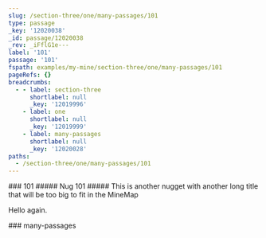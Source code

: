 ```yaml
---
slug: /section-three/one/many-passages/101
type: passage
_key: '12020038'
_id: passage/12020038
_rev: _iFflG1e---
label: '101'
passage: '101'
fspath: examples/my-mine/section-three/one/many-passages/101
pageRefs: {}
breadcrumbs:
  - - label: section-three
      shortlabel: null
      _key: '12019996'
    - label: one
      shortlabel: null
      _key: '12019999'
    - label: many-passages
      shortlabel: null
      _key: '12020028'
paths:
  - /section-three/one/many-passages/101
---
```


<NuggetArea>
<Passage slug="/section-three/one/many-passages/101" type="passage" _key="12020038" _id="passage/12020038" _rev="_iFflG1e---" label="101" passage="101" fspath="examples/my-mine/section-three/one/many-passages/101" paths="/section-three/one/many-passages/101">
<NuggetBody>
### 101

</NuggetBody>
<Breadcrumbs>
<Crumbs>
<Crumb _key="12019996" label="section-three" /><Crumb _key="12019999" label="one" /><Crumb _key="12020028" label="many-passages" />
</Crumbs>
</Breadcrumbs>
</Passage>

<NuggetsInbound>
</NuggetsInbound>
<NuggetsOutbound>
<Nugget direction="outbound" type="nugget" _key="c9895ea8-2727-4e3d-a2b4-c3ce9b1116ed" _id="nugget/c9895ea8-2727-4e3d-a2b4-c3ce9b1116ed" _rev="_iFflG1e--_" fspath="examples/my-mine/section-three/one/many-passages/101/nug.md" label="Nug 101" paths="/section-three/one/many-passages/101/nug-101" slug="/section-three/one/many-passages/101/nug-101">
<NuggetBody>
##### Nug 101

</NuggetBody>
</Nugget>

<Nugget direction="outbound" type="nugget" _key="38d2e5da-917b-4606-840d-388af26ac098" _id="nugget/38d2e5da-917b-4606-840d-388af26ac098" _rev="_iFflG1e--A" fspath="examples/my-mine/section-three/one/many-passages/101/long_title_02.md" label="This is another nugget with another long title that will be too big to fit in the MineMap" paths="/section-three/one/many-passages/101/this-is-another-nugget-with-another-long-title-that-will-be-too-big-to-fit-in-the-minemap" slug="/section-three/one/many-passages/101/this-is-another-nugget-with-another-long-title-that-will-be-too-big-to-fit-in-the-minemap">
<NuggetBody>
##### This is another nugget with another long title that will be too big to fit in the MineMap

Hello again.

</NuggetBody>
</Nugget>

</NuggetsOutbound>
</NuggetArea>
<PassagesInbound>
<Passage direction="inbound" type="passage" _key="12020028" _id="passage/12020028" _rev="_iFflG1W--A" label="many-passages" passage="many-passages" fspath="examples/my-mine/section-three/one/many-passages" paths="/section-three/one/many-passages" slug="/section-three/one/many-passages">
<NuggetBody>
### many-passages

</NuggetBody>
<Breadcrumbs>
<Crumbs>
<Crumb _key="12019996" label="section-three" /><Crumb _key="12019999" label="one" />
</Crumbs>
</Breadcrumbs>
</Passage>

</PassagesInbound>
<PassagesOutbound>
</PassagesOutbound>